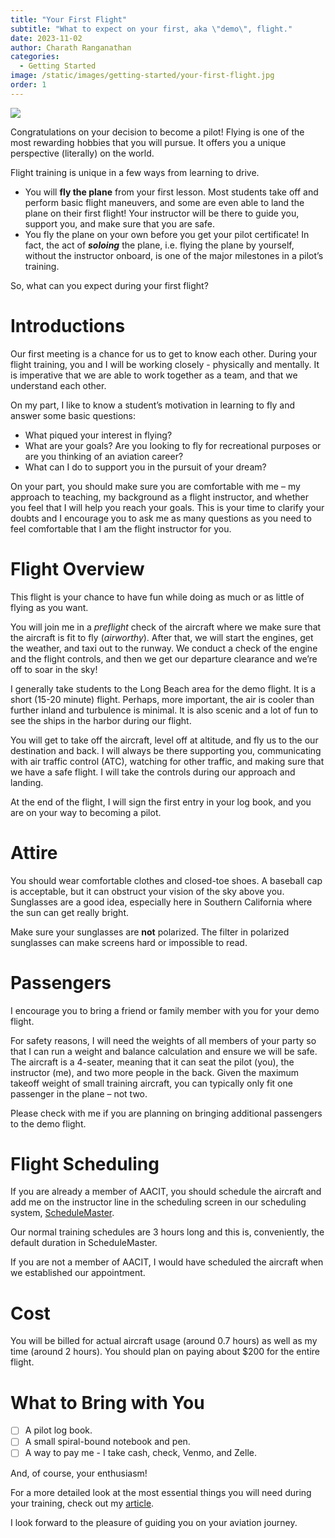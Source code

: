 ```yaml
---
title: "Your First Flight"
subtitle: "What to expect on your first, aka \"demo\", flight."
date: 2023-11-02
author: Charath Ranganathan 
categories:
  - Getting Started
image: /static/images/getting-started/your-first-flight.jpg
order: 1
---
```

![](/static/images/getting-started/your-first-flight.jpg)

Congratulations on your decision to become a pilot! Flying is one of the most rewarding hobbies that you will pursue. It offers you a unique perspective (literally) on the world.

Flight training is unique in a few ways from learning to drive.

- You will **fly the plane** from your first lesson. Most students take off and perform basic flight maneuvers, and some are even able to land the plane on their first flight! Your instructor will be there to guide you, support you, and make sure that you are safe.
- You fly the plane on your own before you get your pilot certificate! In fact, the act of ***soloing*** the plane, i.e. flying the plane by yourself, without the instructor onboard, is one of the major milestones in a pilot's training.

So, what can you expect during your first flight?

# Introductions

Our first meeting is a chance for us to get to know each other. During your flight training, you and I will be working closely - physically and mentally. It is imperative that we are able to work together as a team, and that we understand each other.

On my part, I like to know a student's motivation in learning to fly and answer some basic questions:

- What piqued your interest in flying?
- What are your goals? Are you looking to fly for recreational purposes or are you thinking of an aviation career?
- What can I do to support you in the pursuit of your dream?

On your part, you should make sure you are comfortable with me -- my approach to teaching, my background as a flight instructor, and whether you feel that I will help you reach your goals. This is your time to clarify your doubts and I encourage you to ask me as many questions as you need to feel comfortable that I am the flight instructor for you.

# Flight Overview

This flight is your chance to have fun while doing as much or as little of flying as you want.

You will join me in a *preflight* check of the aircraft where we make sure that the aircraft is fit to fly (*airworthy*). After that, we will start the engines, get the weather, and taxi out to the runway. We conduct a check of the engine and the flight controls, and then we get our departure clearance and we're off to soar in the sky!

I generally take students to the Long Beach area for the demo flight. It is a short (15-20 minute) flight. Perhaps, more important, the air is cooler than further inland and turbulence is minimal. It is also scenic and a lot of fun to see the ships in the harbor during our flight.

You will get to take off the aircraft, level off at altitude, and fly us to the our destination and back. I will always be there supporting you, communicating with air traffic control (ATC), watching for other traffic, and making sure that we have a safe flight. I will take the controls during our approach and landing.

At the end of the flight, I will sign the first entry in your log book, and you are on your way to becoming a pilot.

# Attire

You should wear comfortable clothes and closed-toe shoes. A baseball cap is acceptable, but it can obstruct your vision of the sky above you. Sunglasses are a good idea, especially here in Southern California where the sun can get really bright.

::: {.callout-important}
Make sure your sunglasses are **not** polarized. The filter in polarized sunglasses can make screens hard or impossible to read.
:::

# Passengers

I encourage you to bring a friend or family member with you for your demo flight.

For safety reasons, I will need the weights of all members of your party so that I can run a weight and balance calculation and ensure we will be safe. The aircraft is a 4-seater, meaning that it can seat the pilot (you), the instructor (me), and two more people in the back. Given the maximum takeoff weight of small training aircraft, you can typically only fit one passenger in the plane -- not two.

Please check with me if you are planning on bringing additional passengers to the demo flight.

# Flight Scheduling

If you are already a member of AACIT, you should schedule the aircraft and add me on the instructor line in the scheduling screen in our scheduling system, [ScheduleMaster](https://schedulemaster.com/).

Our normal training schedules are 3 hours long and this is, conveniently, the default duration in ScheduleMaster.

If you are not a member of AACIT, I would have scheduled the aircraft when we established our appointment.

# Cost

You will be billed for actual aircraft usage (around 0.7 hours) as well as my time (around 2 hours). You should plan on paying about $200 for the entire flight.

# What to Bring with You

- [ ] A pilot log book.
- [ ] A small spiral-bound notebook and pen.
- [ ] A way to pay me - I take cash, check, Venmo, and Zelle.

And, of course, your enthusiasm!

For a more detailed look at the most essential things you will need during your training, check out my [article](/getting-started/things-you-need.html).

I look forward to the pleasure of guiding you on your aviation journey.
